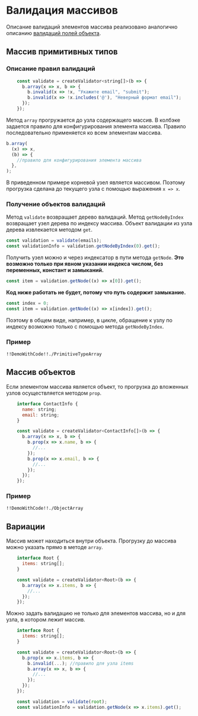 
<Meta title="Описание валидаций/Валидация массивов" />

# Валидация массивов

Описание валидаций элементов массива реализовано аналогично описанию [валидаций полей объекта](/#/object-validation).

## Массив примитивных типов

### Описание правил валидаций

```jsx static
    const validate = createValidator<string[]>(b => {
      b.array(x => x, b => {
        b.invalid(x => !x, "Укажите email", "submit");
        b.invalid(x => !x.includes('@'), "Неверный формат email");
      });
    });
```

Метод `array` прогружается до узла содержащего массив.
В колбэке задается правило для конфигурирования элемента массива.
Правило последовательно применяется ко всем элементам массива.

```jsx static
b.array(
  (x) => x,
  (b) => {
    //правило для конфигурирования элемента массива
  },
);
```

В приведенном примере корневой узел является массивом.
Поэтому прогрузка сделана до текущего узла c помощью выражения `x => x`.

### Получение объектов валидаций

Метод `validate` возвращает дерево валидаций.
Метод `getNodeByIndex` возвращает узел дерева по индексу массива.
Объект валидации из узла дерева извлекается методом `get`.

```jsx static
const validation = validate(emails);
const validationInfo = validation.getNodeByIndex(0).get();
```

Получить узел можно и через индексатор в пути метода `getNode`.
**Это возможно только при явном указании индекса числом, без переменных, констант и замыканий.**

```jsx static
const item = validation.getNode((x) => x[0]).get();
```

**Код ниже работать не будет, потому что путь содержит замыкание.**

```jsx static
const index = 0;
const item = validation.getNode((x) => x[index]).get();
```

Поэтому в общем виде, например, в цикле, обращение к узлу по индексу возможно только с помощью метода `getNodeByIndex`.

### Пример

    !!DemoWithCode!!./PrimitiveTypeArray

## Массив объектов

Если элементом массива является объект, то прогрузка до вложенных узлов осуществляется методом `prop`.

```jsx static
    interface ContactInfo {
      name: string;
      email: string;
    }

    const validate = createValidator<ContactInfo[]>(b => {
      b.array(x => x, b => {
        b.prop(x => x.name, b => {
          //...
        });
        b.prop(x => x.email, b => {
          //...
        });
      });
    });
```

### Пример

    !!DemoWithCode!!./ObjectArray

## Вариации

Массив может находиться внутри объекта.
Прогрузку до массива можно указать прямо в методе `array`.

```jsx static
    interface Root {
      items: string[];
    }

    const validate = createValidator<Root>(b => {
      b.array(x => x.items, b => {
        //...
      });
    });
```

Можно задать валидацию не только для элементов массива, но и для узла, в котором лежит массив.

```jsx static
    interface Root {
      items: string[];
    }

    const validate = createValidator<Root>(b => {
      b.prop(x => x.items, b => {
        b.invalid(...); //правило для узла items
        b.array(x => x, b => {
          //...
        });
      });
    });

    const validation = validate(root);
    const validationInfo = validation.getNode(x => x.items).get();
```

